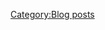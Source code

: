 {{EventComp
| Kasumi/Kai Ni
| 85
| 10cm Twin High-angle Gun Mount + Anti-Aircraft Fire Director
| 10cm Twin High-angle Gun Mount + Anti-Aircraft Fire Director
| Type 13 Air Radar Kai
|-
| Asashimo/Kai
| 45
| 12.7cm Twin Gun Mount Model B Kai 2
| 12.7cm Twin Gun Mount Model B Kai 2
| Type 3 Sonar
|-
| Shigure/Kai Ni
| 105
| 10cm Twin High-angle Gun Mount + Anti-Aircraft Fire Director
| 10cm Twin High-angle Gun Mount + Anti-Aircraft Fire Director
| Type 13 Air Radar Kai
|-
| Ooyodo/Kai
| 88
| OTO 152mm Triple Rapid Fire Gun Mount
| OTO 152mm Triple Rapid Fire Gun Mount
| FuMO25 Radar 
| Type 32 Surface Radar
|-
| Haguro/Kai Ni
| 106
| 20.3cm (No.3) Twin Gun Mount
| 20.3cm (No.3) Twin Gun Mount
| Type 32 Surface Radar
| Type 3 Shell
|-
| Ashigara/Kai Ni
| 80
| 20.3cm (No.3) Twin Gun Mount
| 20.3cm (No.3) Twin Gun Mount
| Type 32 Surface Radar
| Type 3 Shell
|-
| hq = 106
}}
[[Category:Blog posts]]